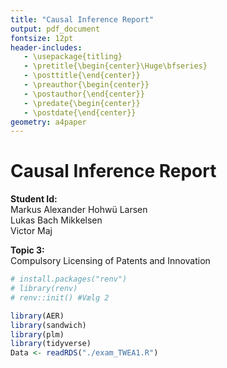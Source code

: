 ```yaml
---
title: "Causal Inference Report"
output: pdf_document
fontsize: 12pt
header-includes:
   - \usepackage{titling}
   - \pretitle{\begin{center}\Huge\bfseries}
   - \posttitle{\end{center}}
   - \preauthor{\begin{center}}
   - \postauthor{\end{center}}
   - \predate{\begin{center}}
   - \postdate{\end{center}}
geometry: a4paper
---
```


\vspace*{\fill}

# **Causal Inference Report**

**Student Id:**  
Markus Alexander Hohwü Larsen  
Lukas Bach Mikkelsen  
Victor Maj  

**Topic 3:**  
Compulsory Licensing of Patents and Innovation  

\vspace{1cm}

\begin{center}
  ![Your Image Caption](photo.png)
\end{center}

\vspace*{\fill}

<!-- Uncomment det her og kør det for at versionere pakker min ven -->
```r
# install.packages("renv")
# library(renv)
# renv::init() #Vælg 2
```


```r
library(AER)
library(sandwich)
library(plm)
library(tidyverse)
Data <- readRDS("./exam_TWEA1.R")
```

